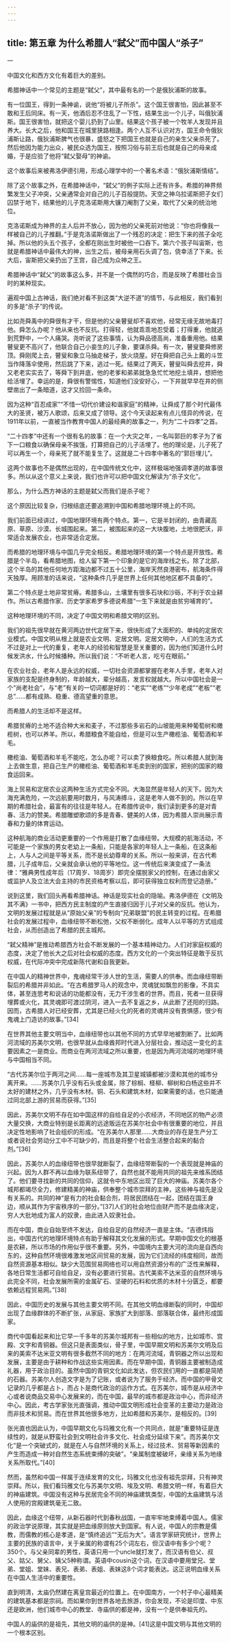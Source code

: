 ```yaml
---
---
---
```

title: 第五章 为什么希腊人“弑父”而中国人“杀子”
---




一

中国文化和西方文化有着巨大的差别。

希腊神话中一个常见的主题是“弑父”，其中最有名的一个是俄狄浦斯的故事。

有一位国王，得到一条神谕，说他“将被儿子所杀”。这个国王很害怕，因此甚至不敢和王后同床。有一天，他酒后忍不住乱了一下性，结果生出一个儿子，叫俄狄浦斯。国王很害怕，就把这个婴儿扔到了山里。结果这个孩子被一个牧羊人发现并且养大。长大之后，他和国王在城里狭路相逢。两个人互不认识对方，国王命令俄狄浦斯让路，俄狄浦斯脾气也很暴，盛怒之下把国王也就是自己的亲生父亲杀死了。然后他因为能力出众，被民众选为国王，按照习俗与前王后也就是自己的母亲成婚，于是应验了他将“弑父娶母”的神谕。

这个故事后来被弗洛伊德引用，形成心理学中的一个著名术语：“俄狄浦斯情结”。

除了这个故事之外，在希腊神话中，“弑父”的例子实际上还有许多。希腊的神界频繁发生父子冲突，父亲通常会对自己的儿子百般提防。天空之神乌拉诺斯把子女们囚禁于地下，结果他的儿子克洛诺斯用大镰刀阉割了父亲，取代了父亲的统治地位。

克洛诺斯成为神界的主人后并不放心，因为他的父亲死前对他说：“你也将像我一样被自己的儿子推翻。”于是克洛诺斯做出了一个残忍的决定：把生下来的孩子全吃掉。所以他的头五个孩子，全都在刚出生时被他一口吞下。第六个孩子叫宙斯，也就是希腊神话中最伟大的神，出生之后，被母亲用石头调了包，侥幸活了下来。长大后，宙斯把父亲扔出了王宫，自己成为众神之王。

希腊神话中“弑父”的故事这么多，并不是一个偶然的巧合，而是反映了希腊社会当时的某种现实。

遍观中国上古神话，我们绝对看不到这类“大逆不道”的情节，与此相反，我们看到的多是“杀子”的传说。

比如尧舜禹中的舜很有才干，但是他的父亲瞽叟却不喜欢他，经常无缘无故地毒打他。舜怎么办呢？他从来也不反抗。打得轻，他就乖乖地忍受着；打得重，他就逃到荒野中，一个人痛哭。尧听说了这些事情，认为舜品德高尚，准备重用他。结果瞽叟更不高兴了，他联合自己小妾生的儿子象，要谋杀舜。有一次，瞽叟要舜修房顶。舜刚爬上去，瞽叟和象立马抽走梯子，放火烧屋。好在舜把自己头上戴的斗笠当作降落伞使用，然后跳了下来，逃过一死。结果过了两天，瞽叟叫舜去挖井，舜又老老实实去了，等舜下到井底，他的老爹和弟弟就急急忙忙地挖土填井，想把他给活埋了。幸运的是，舜很有警惕性，知道他们没安好心，一下井就早早在井的侧壁凿出了一条暗道，这才又捡回一条命。

因为这种“百忍成家”“不惜一切代价建设和谐家庭”的精神，让舜成了那个时代最伟大的圣贤，被万人歌颂，后来又成了领导。这个今天读起来有点儿怪异的传说，在1911年以前，一直被当作教育中国人的最经典的故事之一，列为“二十四孝”之首。

“二十四孝”中还有一个很有名的故事：在一个大灾之年，一名叫郭巨的孝子为了省下一口粮食以确保母亲不挨饿，打算把自己的儿子活埋了。他的理论是，儿子死了可以再生一个，母亲死了就不能复生了。这就是二十四孝中著名的“郭巨埋儿”。

这两个故事也不是偶然出现的，在中国传统文化中，这样极端地强调孝道的故事很多。所以从这个意义上来说，我们也许可以把中国文化解读为“杀子文化”。

那么，为什么西方神话的主题是弑父而我们是杀子呢？

这个原因比较复杂，归根结底还要追溯到中国和希腊地理环境上的不同。

我们前面已经讲过，中国地理环境有两个特点。第一，它是半封闭的，由青藏高原、草原、沙漠、长城围起来。第二，被围起来的这一大块腹地，土地很肥沃，非常适合发展农业，也非常适合定居。

而希腊的地理环境与中国几乎完全相反。希腊地理环境的第一个特点是开放性。希腊是个半岛，看希腊地图，给人留下第一个印象的是它的海岸线之长。除了北部，这个半岛的其他任何地方距海边都不过五十公里，海岸天然良港密布，航海条件得天独厚。用顾准的话来说，“这种条件几乎是世界上任何其他地区都不具备的”。

第二个特点是土地非常贫瘠。希腊多山，土壤里有很多石块和沙砾，不利于农业耕作。所以古希腊作家、历史学家希罗多德说希腊“一生下来就是由贫穷哺育的”。

这种地理环境的不同，决定了中国文明和希腊文明的区别。

我们的祖先很早就在黄河两边世代定居下来，很快形成了大面积的、单纯的定居农业模式。中国文明从根上就是农业文明、定居文明。定居文明中，人们的生活方式不过是对上一代的重复，老年人的经验和智慧是至关重要的，因为他们知道什么时候发洪水，什么时候播种。所以我们说：“不听老人言，吃亏在眼前。”

在农业社会，老年人是永远的权威，一切社会资源都掌握在老年人手里，老年人对家族的支配是终身制的，年龄越大，辈分越高，发言权就越大。所以中国社会是一个“尚老社会”，与“老”有关的一切词都是好的：“老实”“老练”“少年老成”“老板”“老总”……都有成熟、稳重、德高望重的意思。

而希腊人的生活却不是这样。

希腊贫瘠的土地不适合种大米和麦子，不过那些多岩石的山坡能用来种葡萄树和橄榄树，也可以养羊。所以，希腊粮食不能自给，但是可以生产橄榄油、葡萄酒和羊毛。

橄榄油、葡萄酒和羊毛不能吃，怎么办呢？可以卖了换粮食吃。所以希腊人就到海上去做生意，把自己生产的橄榄油、葡萄酒和羊毛卖到别的国家，把别的国家的粮食运回来。

海上贸易和定居农业这两种生活方式完全不同。大海显然是年轻人的天下。因为大海充满危险，一次远航要用时数月，与风涛搏斗，这是老年人做不到的。所以在早期的希腊社会，最富有的往往是年轻人。在希腊传说中，我们读到更多的是对青春、活力的赞美。希腊雕塑歌颂的多是青春、健美的人体，因为希腊人崇尚展示青春和力量的体育运动。

这种航海的商业活动更重要的一个作用是打散了血缘纽带。大规模的航海活动，不可能是一个家族的男女老幼上一条船，只能是各家的年轻人上一条船，在这条船上，人与人之间是平等关系，而不是长幼尊卑的关系。所以一般来讲，在古代希腊，儿子成年后，父亲就会承认他的平等地位。这一传统后来演变成了一条法律：“雅典男性成年后（17周岁、18周岁）即完全摆脱家父的控制，在通过由家父或监护人及立法大会主持的市民资格考察以后，即可获得独立权利而登记造册。”

说到这里，我们回头再看希腊神话。神话是现实社会的隐喻。弗洛伊德在《文明及其不满》一书中，把西方民主制度的产生直接归因于儿子对父亲的反抗。他认为，文明的发展过程就是从“原始父亲”的专制向“兄弟联盟”的民主转变的过程。在希腊社会的发展过程中，血缘纽带不断松弛，父权不断弱化。成年人以平等的方式组成社会，从而创造出了希腊的民主城邦。

“弑父精神”是推动希腊西方社会不断发展的一个基本精神动力。人们对家庭权威的态度，决定了他长大之后对社会权威的态度。西方文化的一个突出特征是敢于反抗权威，在代际冲突中完成新陈代谢和自我更新。

在中国人的精神世界中，鬼魂经常干涉人世的生活，需要人的供奉。而血缘纽带断裂后的希腊并非如此。“在古希腊罗马人的观念中，灵魂犹如飘忽的影像，不具实体，甚至连思考和说话的功能都没有，无力干涉生者的世界。而且，死者一旦获得埋葬或火化，其灵魂即可渡过阴河，进入一去不复返之乡，从此断了还阳的归路。因而，古希腊人对已经安葬，尤其是已经火化的死者的灵魂并没有畏惧感，很少有鬼魂上门造访的故事。”[34]

在世界其他主要文明当中，血缘纽带也以其他不同的方式早早地被割断了。比如两河流域的苏美尔文明，也很早就从血缘酋邦时代进入分层社会，推动这一变化的主要因素之一是商业。而商业在两河流域之所以重要，也是因为两河流域的地理环境与中国相当不同。

“古代苏美尔位于两河之间……每一座城市及其卫星城镇都被沙漠和其他的城市分离开来。……苏美尔几乎没有石头或金属，除了棕榈、柽柳、柳树和白杨这些并不太好的建材之外，几乎没有木材。铜、石头和建筑木材，如果需要的话，也只能通过同北部上游的贸易而获得。”[35]

因此，苏美尔文明不存在如中国这样的自给自足的小农经济，不同地区的物产必须大量交换，大商业特别是长距离的远途贩运在苏美尔社会中有很重要的地位，并且决定性地影响了社会组织的形成。“在苏美尔人那里……大商业的存在是生产分工或者说社会劳动分工中不可缺少的，而且是将整个社会生活整合起来的黏合剂。”[36]

因此，苏美尔人的血缘纽带也很早就断裂了，血缘纽带断裂的一个表现就是神庙的兴起。因为人群不再以血缘为联系纽带了，自然也就不能用共同的祖先来维系团结了。他们要寻找新的共同的信仰，这就令中东地区出现了巨大的神庙。苏美尔各个城邦都竭尽全力，修建精美的神庙，供奉整个城市崇拜的主神，这些神与祖先是没有关系的。共同的神“是有力的社会黏合剂，将居民团结在一起，团结在国王身边，顺从其作为宇宙秩序的一部分。”[37]人们的社会地位由财产而不是血缘决定，穷人大批地成为富人的奴隶，由此进入奴隶社会。

而在中国，商业自始至终不发达，自给自足的自然经济一直是主体。“吉德炜指出，中国古代的地理环境特点有助于解释其文化发展的形式。早期中国文化的根基是农耕，所以市场的作用似乎很不重要。另外，中国境内主要大河的流向是自西向东的，这种自然环境很难激发地区间贸易的发展，因为它们流经的纬度相同，故而自然资源基本相似。缺少大范围贸易网络也可以用自然资源分布的广泛性来解释，各地日常生活都可自给自足，没有必要进行贸易。古代美索不达米亚的自然环境与此完全不同，社会发展所需的金属矿石、坚硬的石料和优质的木材十分匮乏，都要依赖远程贸易网。”[38]

因此，中国历史的发展与其他主要文明不同。在其他文明血缘断裂的同时，中国却出现了血缘群体的不断扩张，从家庭、家族扩大到部落、部落联合体，最终形成国家。

商代中国看起来和比它早一千多年的苏美尔城邦有一些相似的地方，比如城市、宫殿、文字和青铜器。但这只是表面类似，骨子里，中国早期文明和苏美尔文明及后来的美索不达米亚文明有很多截然不同的地方：在两河流域，青铜器之所以出现和发展，主要是由于耕种和作战这些实用因素。而在早期中国，青铜器主要被制造成礼器，用于政治目的。虽然中国的青铜文化如此发达，但农民们用的一直都是简陋的石器。苏美尔人创造文字是为了记账，或者说为了服务于经济。而中国的甲骨文记录的几乎都是占卜，而占卜是商代政治的运作方式。在苏美尔，城市是从经济中心或者说商品交易中心发展来的，而在中国，最早的城市都是政治中心，而非经济中心。因此，考古学家张光直强调，推动中国文明形成社会变革的主要动力是政治而非技术和贸易。而在世界其他很多地方，比如希腊和苏美尔，是相反的。[39]

张光直也因此认为，中国早期文化与玛雅文化有一个共同点，就是“重要特征是连续性的，就是从野蛮社会到文明社会许多文化、社会成分延续下来”。而苏美尔文化“是一个突破式的，就是在人与自然环境的关系上，经过技术、贸易等新因素的产生而造成一种对自然生态系统束缚的突破”。“亲属制度被破坏，亲缘关系为地缘关系所取代。”[40]

然而，虽然和中国一样属于连续发育的文化，玛雅文化也没有祖先崇拜，只有神灵崇拜。所以，我们看玛雅文化与苏美尔文明、埃及文明、希腊文明一样，有着巨大的神庙建筑。中国没有这种与民居完全不同的神庙建筑类型，中国的太庙建筑与活人使用的宫殿建筑毫无二致。

因此，血缘这个纽带，从新石器时代到春秋战国，一直牢牢地束缚着中国人。儒家的政治学说原理，其实就是把血缘原则放大到国家。有人说，中国人的宗教是儒教，而儒教的核心是孝道，是“慎终追远”“无后为大”。语言学家研究统计，世界上主要的民族的语言中，关于亲属的称谓有25个词左右，但汉语中有多少个呢？350个。与父亲同辈的男性，英语只用一个uncle就打发了，而汉语有伯父、叔父、姑父、舅父、姨父5种称谓。英语中cousin这个词，在汉语中要用堂兄、堂弟、堂姐、堂妹、表兄、表弟、表姐、表妹这8个词才能表达。这正说明血缘关系在中国人生活中的重要性。

直到明清，太庙仍然建在离皇宫最近的位置上。在中国南方，一个村子中心最精美的建筑基本都是宗祠。而如果你到世界各地去旅游，你会发现，不论是印度、中东还是欧洲，他们城市中心的教堂、寺庙供的都是神，没有一个是供奉祖先的。

中国人的庙供的是祖先，其他文明的庙供的是神。[41]这是中国文明与其他文明的一个根本区别。